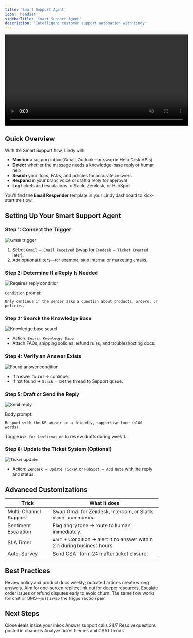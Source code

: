 ```yaml
---
title: 'Smart Support Agent'
icon: 'headset'
sidebarTitle: 'Smart Support Agent'
description: 'Intelligent customer support automation with Lindy'
---
```


<div style={{ display: 'flex', justifyContent: 'center', margin: '2rem 0' }}>
  <div className="video-card">
    <video
      src="https://lindyfiles.nyc3.cdn.digitaloceanspaces.com/triggers.mp4"
      width="600"
      autoPlay
      muted
      loop
      playsInline
      style={{ display: 'block', width: '100%', borderRadius: '16px' }}
    />
  </div>
</div>

## Quick Overview

With the Smart Support flow, Lindy will:

- **Monitor** a support inbox (Gmail, Outlook—or swap in Help Desk APIs)  
- **Detect** whether the message needs a knowledge-base reply or human help  
- **Search** your docs, FAQs, and policies for accurate answers  
- **Respond** in your brand voice or draft a reply for approval  
- **Log** tickets and escalations to Slack, Zendesk, or HubSpot  

You'll find the **Email Responder** template in your Lindy dashboard to kick-start the flow.

## Setting Up Your Smart Support Agent

### Step 1: Connect the Trigger

<Frame>
  <img src="/lindy-brand-assets/placeholder.png" alt="Gmail trigger" />
</Frame>

1. Select `Gmail – Email Received` (swap for `Zendesk – Ticket Created` later).  
2. Add optional filters—for example, skip internal or marketing emails.

### Step 2: Determine If a Reply Is Needed

<Frame>
  <img src="/lindy-brand-assets/placeholder.png" alt="Requires reply condition" />
</Frame>

`Condition` prompt:

```
Only continue if the sender asks a question about products, orders, or policies.
```

### Step 3: Search the Knowledge Base

<Frame>
  <img src="/lindy-brand-assets/placeholder.png" alt="Knowledge base search" />
</Frame>

- Action: `Search Knowledge Base`  
- Attach FAQs, shipping policies, refund rules, and troubleshooting docs.

### Step 4: Verify an Answer Exists

<Frame>
  <img src="/lindy-brand-assets/placeholder.png" alt="Found answer condition" />
</Frame>

- If answer found → continue.  
- If not found → `Slack – DM` the thread to Support queue.

### Step 5: Draft or Send the Reply

<Frame>
  <img src="/lindy-brand-assets/placeholder.png" alt="Send reply" />
</Frame>

Body prompt:

```
Respond with the KB answer in a friendly, supportive tone (≤100 words).
```

Toggle `Ask for Confirmation` to review drafts during week 1.

### Step 6: Update the Ticket System (Optional)

<Frame>
  <img src="/lindy-brand-assets/placeholder.png" alt="Ticket update" />
</Frame>

- Action: `Zendesk – Update Ticket` or `HubSpot – Add Note` with the reply and status.

## Advanced Customizations

| Trick                  | What it does                                                                    |
|------------------------|---------------------------------------------------------------------------------|
| Multi-Channel Support  | Swap Gmail for Zendesk, Intercom, or Slack slash-commands.                      |
| Sentiment Escalation   | Flag angry tone → route to human immediately.                                   |
| SLA Timer              | `Wait` + Condition → alert if no answer within 2 h during business hours.       |
| Auto-Survey            | Send CSAT form 24 h after ticket closure.                                       |

## Best Practices

<AccordionGroup>
  <Accordion title="Keep KB Fresh">
    Review policy and product docs weekly; outdated articles create wrong answers.
  </Accordion>
  
  <Accordion title="Short & Clear">
    Aim for one-screen replies; link out for deeper resources.
  </Accordion>
  
  <Accordion title="Human First">
    Escalate order issues or refund disputes early to avoid churn.
  </Accordion>
  
  <Accordion title="Channel Flexibility">
    The same flow works for chat or SMS—just swap the trigger/action pair.
  </Accordion>
</AccordionGroup>

## Next Steps

<CardGroup cols={2}>
  <Card title="Email Negotiator" href="/tutorials/email-negotiator" icon="handshake">
    Close deals inside your inbox
  </Card>
  <Card title="Inbound Call Bot" href="/tutorials/inbound-calling" icon="phone">
    Answer support calls 24/7
  </Card>
  <Card title="Slack Triage Bot" href="/tutorials/slack-triage" icon="slack">
    Resolve questions posted in channels
  </Card>
  <Card title="Customer Insights" href="/tutorials/support-insights" icon="chart-line">
    Analyze ticket themes and CSAT trends
  </Card>
</CardGroup>